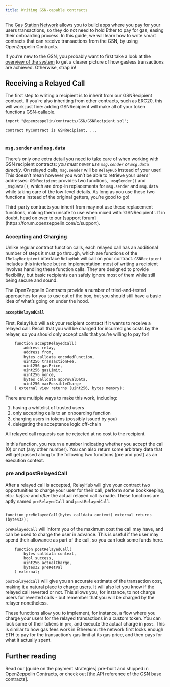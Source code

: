 ```yaml
---
title: Writing GSN-capable contracts
---
```


The [Gas Station Network](https://gsn.openzeppelin.com) allows you to build apps where you pay for your users transactions, so they do not need to hold Ether to pay for gas, easing their onboarding process. In this guide, we will learn how to write smart contracts that can receive transactions from the GSN, by using OpenZeppelin Contracts.

If you’re new to the GSN, you probably want to first take a look at the [overview of the system](learn::sending-gasless-transactions) to get a clearer picture of how gasless transactions are achieved. Otherwise, strap in!

## Receiving a Relayed Call

The first step to writing a recipient is to inherit from our GSNRecipient contract. If you’re also inheriting from other contracts, such as ERC20, this will work just fine: adding GSNRecipient will make all of your token functions GSN-callable.

```solidity
import "@openzeppelin/contracts/GSN/GSNRecipient.sol";

contract MyContract is GSNRecipient, ...


```

### `msg.sender` and `msg.data`

There’s only one extra detail you need to take care of when working with GSN recipient contracts: _you must never use `msg.sender` or `msg.data` directly_. On relayed calls, `msg.sender` will be `RelayHub` instead of your user! This doesn’t mean however you won’t be able to retrieve your users' addresses: `GSNRecipient` provides two functions, `_msgSender()` and `_msgData()`, which are drop-in replacements for `msg.sender` and `msg.data` while taking care of the low-level details. As long as you use these two functions instead of the original getters, you’re good to go!

<Callout type='warn'>
Third-party contracts you inherit from may not use these replacement functions, making them unsafe to use when mixed with `GSNRecipient`. If in doubt, head on over to our [support forum](https://forum.openzeppelin.com/c/support).
</Callout>

### Accepting and Charging

Unlike regular contract function calls, each relayed call has an additional number of steps it must go through, which are functions of the `IRelayRecipient` interface `RelayHub` will call on your contract. `GSNRecipient` includes this interface but no implementation: most of writing a recipient involves handling these function calls. They are designed to provide flexibility, but basic recipients can safely ignore most of them while still being secure and sound.

The OpenZeppelin Contracts provide a number of tried-and-tested approaches for you to use out of the box, but you should still have a basic idea of what’s going on under the hood.

#### `acceptRelayedCall`

First, RelayHub will ask your recipient contract if it wants to receive a relayed call. Recall that you will be charged for incurred gas costs by the relayer, so you should only accept calls that you’re willing to pay for!

```solidity
    function acceptRelayedCall(
        address relay,
        address from,
        bytes calldata encodedFunction,
        uint256 transactionFee,
        uint256 gasPrice,
        uint256 gasLimit,
        uint256 nonce,
        bytes calldata approvalData,
        uint256 maxPossibleCharge
    ) external view returns (uint256, bytes memory);
```

There are multiple ways to make this work, including:

1. having a whitelist of trusted users
2. only accepting calls to an onboarding function
3. charging users in tokens (possibly issued by you)
4. delegating the acceptance logic off-chain

All relayed call requests can be rejected at no cost to the recipient.

In this function, you return a number indicating whether you accept the call (0) or not (any other number). You can also return some arbitrary data that will get passed along to the following two functions (pre and post) as an execution context.

### pre and postRelayedCall

After a relayed call is accepted, RelayHub will give your contract two opportunities to charge your user for their call, perform some bookkeeping, etc.: _before_ and _after_ the actual relayed call is made. These functions are aptly named `preRelayedCall` and `postRelayedCall`.

```solidity

function preRelayedCall(bytes calldata context) external returns (bytes32);
```

`preRelayedCall` will inform you of the maximum cost the call may have, and can be used to charge the user in advance. This is useful if the user may spend their allowance as part of the call, so you can lock some funds here.

```solidity
    function postRelayedCall(
        bytes calldata context,
        bool success,
        uint256 actualCharge,
        bytes32 preRetVal
    ) external;
```

`postRelayedCall` will give you an accurate estimate of the transaction cost, making it a natural place to charge users. It will also let you know if the relayed call reverted or not. This allows you, for instance, to not charge users for reverted calls - but remember that you will be charged by the relayer nonetheless.

These functions allow you to implement, for instance, a flow where you charge your users for the relayed transactions in a custom token. You can lock some of their tokens in `pre`, and execute the actual charge in `post`. This is similar to how gas fees work in Ethereum: the network first locks enough ETH to pay for the transaction’s gas limit at its gas price, and then pays for what it actually spent.

## Further reading

Read our [guide on the payment strategies] pre-built and shipped in OpenZeppelin Contracts, or check out [the API reference of the GSN base contracts].
